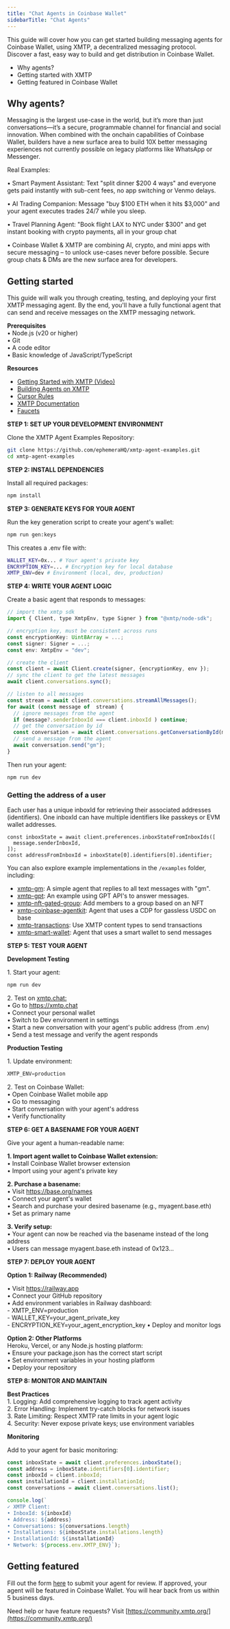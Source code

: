 ```yaml
---
title: "Chat Agents in Coinbase Wallet"
sidebarTitle: "Chat Agents" 
---
```


This guide will cover how you can get started building messaging agents for Coinbase Wallet, using XMTP, a decentralized messaging protocol. Discover a fast, easy way to build and get distribution in Coinbase Wallet.

- Why agents?
- Getting started with XMTP
- Getting featured in Coinbase Wallet

## Why agents?

Messaging is the largest use-case in the world, but it’s more than just conversations—it’s a secure, programmable channel for financial and social innovation. When combined with the onchain capabilities of Coinbase Wallet, builders have a new surface area to build 10X better messaging experiences not currently possible on legacy platforms like WhatsApp or Messenger.

Real Examples:

• Smart Payment Assistant: Text "split dinner $200 4 ways" and everyone gets paid instantly with sub-cent fees, no app switching or Venmo delays.

• AI Trading Companion: Message "buy $100 ETH when it hits $3,000" and your agent executes trades 24/7 while you sleep.

• Travel Planning Agent: "Book flight LAX to NYC under $300" and get instant booking with crypto payments, all in your group chat

• Coinbase Wallet & XMTP are combining AI, crypto, and mini apps with secure messaging – to unlock use-cases never before possible. Secure group chats & DMs are the new surface area for developers.

## Getting started

This guide will walk you through creating, testing, and deploying your first XMTP messaging agent. By the end, you'll have a fully functional agent that can send and receive messages on the XMTP messaging network.

**Prerequisites**  
• Node.js (v20 or higher)  
• Git  
• A code editor  
• Basic knowledge of JavaScript/TypeScript

**Resources**

- [Getting Started with XMTP (Video)](https://www.youtube.com/watch?v=djRLnWUvwIA)
- [Building Agents on XMTP](https://github.com/ephemeraHQ/xmtp-agent-examples)
- [Cursor Rules](https://github.com/ephemeraHQ/xmtp-agent-examples/blob/main/.cursor/rules/xmtp.md)
- [XMTP Documentation](https://docs.xmtp.org/)
- [Faucets](https://portal.cdp.coinbase.com/products/faucet)

**STEP 1: SET UP YOUR DEVELOPMENT ENVIRONMENT**

Clone the XMTP Agent Examples Repository:

```bash
git clone https://github.com/ephemeraHQ/xmtp-agent-examples.git
cd xmtp-agent-examples
```

**STEP 2: INSTALL DEPENDENCIES**

Install all required packages:

```bash
npm install
```

**STEP 3: GENERATE KEYS FOR YOUR AGENT**

Run the key generation script to create your agent's wallet:

```bash
npm run gen:keys
```

This creates a .env file with:

```bash
WALLET_KEY=0x... # Your agent's private key
ENCRYPTION_KEY=... # Encryption key for local database
XMTP_ENV=dev # Environment (local, dev, production)
```

**STEP 4: WRITE YOUR AGENT LOGIC**

Create a basic agent that responds to messages:

```javascript
// import the xmtp sdk
import { Client, type XmtpEnv, type Signer } from "@xmtp/node-sdk";

// encryption key, must be consistent across runs
const encryptionKey: Uint8Array = ...;
const signer: Signer = ...;
const env: XmtpEnv = "dev";

// create the client
const client = await Client.create(signer, {encryptionKey, env });
// sync the client to get the latest messages
await client.conversations.sync();

// listen to all messages
const stream = await client.conversations.streamAllMessages();
for await (const message of  stream) {
  // ignore messages from the agent
  if (message?.senderInboxId === client.inboxId ) continue;
  // get the conversation by id
  const conversation = await client.conversations.getConversationById(message.conversationId);
  // send a message from the agent
  await conversation.send("gm");
}
```

Then run your agent:

```bash
npm run dev
```

### Getting the address of a user

Each user has a unique inboxId for retrieving their associated addresses (identifiers). One inboxId can have multiple identifiers like passkeys or EVM wallet addresses.

```tsx
const inboxState = await client.preferences.inboxStateFromInboxIds([
  message.senderInboxId,
]);
const addressFromInboxId = inboxState[0].identifiers[0].identifier;
```

You can also explore example implementations in the `/examples` folder, including:

- [xmtp-gm](https://github.com/ephemeraHQ/xmtp-agent-examples/tree/main/examples/xmtp-gm): A simple agent that replies to all text messages with "gm".
- [xmtp-gpt](https://github.com/ephemeraHQ/xmtp-agent-examples/tree/main/examples/xmtp-gpt): An example using GPT API's to answer messages.
- [xmtp-nft-gated-group](https://github.com/ephemeraHQ/xmtp-agent-examples/tree/main/examples/xmtp-nft-gated-group): Add members to a group based on an NFT
- [xmtp-coinbase-agentkit](https://github.com/ephemeraHQ/xmtp-agent-examples/tree/main/examples/xmtp-coinbase-agentkit): Agent that uses a CDP for gassless USDC on base
- [xmtp-transactions](https://github.com/ephemeraHQ/xmtp-agent-examples/tree/main/examples/xmtp-transactions): Use XMTP content types to send transactions
- [xmtp-smart-wallet](https://github.com/ephemeraHQ/xmtp-agent-examples/tree/main/examples/xmtp-smart-wallet): Agent that uses a smart wallet to send messages


**STEP 5: TEST YOUR AGENT**

**Development Testing**

1\. Start your agent:

```javascript
npm run dev
```

2\. Test on [xmtp.chat:](https://xmtp.chat/conversations)  
• Go to https://xmtp.chat  
• Connect your personal wallet  
• Switch to Dev environment in settings  
• Start a new conversation with your agent's public address (from .env)  
• Send a test message and verify the agent responds

**Production Testing**

1\. Update environment:

```javascript
XMTP_ENV=production
```

2\. Test on Coinbase Wallet:  
• Open Coinbase Wallet mobile app  
• Go to messaging  
• Start conversation with your agent's address  
• Verify functionality

**STEP 6: GET A BASENAME FOR YOUR AGENT**

Give your agent a human-readable name:

**1\. Import agent wallet to Coinbase Wallet extension:**  
• Install Coinbase Wallet browser extension  
• Import using your agent's private key

**2\. Purchase a basename:**  
• Visit https://base.org/names  
• Connect your agent's wallet  
• Search and purchase your desired basename (e.g., myagent.base.eth)  
• Set as primary name

**3\. Verify setup:**  
• Your agent can now be reached via the basename instead of the long address  
• Users can message myagent.base.eth instead of 0x123...

**STEP 7: DEPLOY YOUR AGENT**

**Option 1: Railway (Recommended)**

• Visit https://railway.app  
• Connect your GitHub repository  
• Add environment variables in Railway dashboard:  
 \- XMTP_ENV=production  
 \- WALLET_KEY=your_agent_private_key  
 \- ENCRYPTION_KEY=your_agent_encryption_key
• Deploy and monitor logs

**Option 2: Other Platforms**  
Heroku, Vercel, or any Node.js hosting platform:  
• Ensure your package.json has the correct start script  
• Set environment variables in your hosting platform  
• Deploy your repository

**STEP 8: MONITOR AND MAINTAIN**

**Best Practices**  
1\. Logging: Add comprehensive logging to track agent activity  
2\. Error Handling: Implement try-catch blocks for network issues  
3\. Rate Limiting: Respect XMTP rate limits in your agent logic  
4\. Security: Never expose private keys; use environment variables

**Monitoring**  

Add to your agent for basic monitoring:

```javascript
const inboxState = await client.preferences.inboxState();
const address = inboxState.identifiers[0].identifier;
const inboxId = client.inboxId;
const installationId = client.installationId;
const conversations = await client.conversations.list();

console.log(`
✓ XMTP Client:
• InboxId: ${inboxId}
• Address: ${address}
• Conversations: ${conversations.length}
• Installations: ${inboxState.installations.length}
• InstallationId: ${installationId}
• Network: ${process.env.XMTP_ENV}`);
```

## Getting featured

Fill out the form [here](https://app.deform.cc/form/52b71db4-bfa2-4ef5-a954-76c66250bdd2/?page_number=0) to submit your agent for review. If approved, your agent will be featured in Coinbase Wallet. You will hear back from us within 5 business days.

Need help or have feature requests? Visit [https://community.xmtp.org/](https://community.xmtp.org/)


<PolicyBanner />